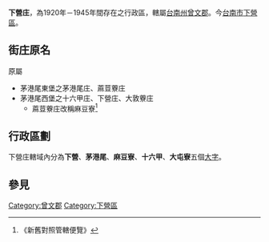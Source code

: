 {{Otheruses|subject=台灣日治後期位於[[臺南州|臺南州]][[曾文郡|曾文郡]]的一個庄}}
{{noteTA
|1=zh-hans:庄; zh-hant:庄;
}}
'''下營庄'''，為1920年－1945年間存在之行政區，轄屬[[臺南州|台南州]][[曾文郡|曾文郡]]。今[[臺南市|台南市]][[下營區|下營區]]。

==街庄原名==
原屬
*茅港尾東堡之茅港尾庄、蔴荳藔庄
*茅港尾西堡之十六甲庄、下營庄、大敦藔庄
**蔴荳藔庄改稱麻豆寮<ref>《新舊對照管轄便覽》</ref>

==行政區劃==
下營庄轄域內分為'''下營'''、'''茅港尾'''、'''麻豆寮'''、'''十六甲'''、'''大屯寮'''五個[[大字_(行政區劃)|大字]]。

== 參見 ==
{{reflist}}

{{台南州}}
[[Category:曾文郡|Category:曾文郡]]
[[Category:下營區|Category:下營區]]